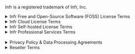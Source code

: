 

Infr is a registered trademark of Infr, Inc.


<details> 

  <summary> Infr Free and Open-Source Software (FOSS) License Terms </summary>

You can find a copy of our FOSS License Terms in our [GitHub repository](https://github.com/Infr/Infr-foss/blob/master/LICENSE). We license the FOSS version of Infr under the MIT License. 

</details>

<details>

  <summary> Infr Cloud License Terms </summary>

These terms apply to any of our Infr Cloud plans, including Cloud Enterprise.

By signing up for a Infr Cloud License, you and any entity that you represent ("Customer") are unconditionally consenting to be bound by and are becoming a party to these Infr Subscription Terms ("Agreement") as of the date of Customer's first download of the licensed materials (the "effective date"). Customer's continued use of the software or any licensed materials provided by Infr, Inc., trading as Infr ("Infr") (or one of its affiliates and/or subsidiaries, as specified on an order form or quote), shall also constitute assent to the terms of this agreement. If these terms are considered an offer, acceptance is expressly limited to these terms. If you are executing this agreement on behalf of an organization, you represent that you have authority to do so.

## 1. License and support
1.1 Subject to the terms and conditions of this Agreement, Infr hereby grants to Customer and its Affiliates (as defined below) a limited, non-exclusive, non-transferable, non-sublicensable license for Customer’s and its Affiliates’ employees and contractors to (1) internally (a) use, reproduce, modify, prepare derivative works based upon, and display the code of Infr Cloud Edition at the tier level selected by Customer (or set forth on a Quote (as defined below), if applicable with the specifications generally promulgated by Infr from time to time (the “Software”), solely (i) for its internal use in connection with the development of Customer’s and/or its Affiliates’ own software, and (ii) at the level of usage for which Customer has paid Infr; and (b) use the documentation, training materials or other materials supplied by Infr (the “Other Infr Materials”); and (2) modify the Software and publish patches to the Software, solely at the level of usage for which Customer has paid Infr. Notwithstanding anything to the contrary, Customer agrees that Infr and/or its licensors (as applicable) retain all right, title and interest in and to all Software incorporated in such modifications and/or patches, and all such Software may only be used, copied, modified, displayed, distributed, or otherwise exploited in full compliance with this Agreement, and with a valid Infr Cloud Edition subscription for the correct level of usage. The Software and Other Infr Materials are collectively referred to herein as the “Licensed Materials.” “Affiliate” means any entity(ies) controlling, controlled by, and/or under common control with a party hereto, where “control” means the ownership of more than 50% of the voting securities in such entity. “User” means each individual end-user (person or machine) of Customer and/or its Affiliates (including, without limitation, employees, agents or consultants thereof) with access to the Licensed Materials hereunder.

1.2 Subject to the terms hereof, Infr will provide reasonable support to Customer for the Licensed Materials as set forth on the 'Features' page, for the support plan selected and paid for by Customer. Notwithstanding anything to the contrary, in the event that Customer does not reasonably comply with written specifications or instructions from Infr’s service engineers regarding any support issue or request (including without limitation, failure to make backups of Customer’s Licensed Materials) (each, a “Support Issue”), Infr may terminate its support obligations to Customer with respect to such Support Issue upon fifteen (15) days’ written notice if Customer does not cure such noncompliance within the notice period.

1.2.1 Infr will use reasonable commercial efforts to respond to support questions by Slack, email or in-app chat. The number of support questions is not limited.

## 2. Restrictions and responsibilities
2.1 Except as expressly authorized in Section 1.1, Customer will not, and will not permit any third party to: use the Licensed Materials for any purpose other than as specifically authorized in Section 1, or in such a manner that would enable any unlicensed person to access the Licensed Materials; use the Licensed Materials or any other Infr software for timesharing or service bureau purposes or for any purpose other than its and its Affiliates’ own internal use (including without limitation, sublicensing, distributing, selling, reselling any of the foregoing); except as expressly permitted herein; use the Licensed Materials in connection with any high risk or strict liability activity (including, without limitation, space travel, firefighting, police operations, power plant operation, military operations, rescue operations, hospital and medical operations or the like); use the Licensed Materials or software other than in accordance with this Agreement and in compliance with all applicable laws and regulations (including but not limited to any privacy laws, and laws and regulations concerning intellectual property, consumer and child protection, obscenity or defamation); or use the Licensed Materials in any manner that (1) is harmful, fraudulent, deceptive, threatening, abusive, harassing, tortious, defamatory, vulgar, obscene, or libelous (including without limitation, accessing any computer, computer system, network, software, or data without authorization, breaching the security of another user or system, and/or attempting to circumvent any User authentication or security process), (2) impersonates any person or entity, including without limitation any employee or representative of Infr, or (3) contains a virus, trojan horse, worm, time bomb, unsolicited bulk, commercial, or “spam” message, or other harmful computer code, file, or program (including without limitation, password guessing programs, decoders, password gatherers, keystroke loggers, cracking tools, packet sniffers, and/or encryption circumvention programs).

2.2 Customer will cooperate with Infr in connection with the performance of this Agreement by making available such personnel and information as may be reasonably required, and taking such other actions as Infr may reasonably request. Customer will also cooperate with Infr in establishing a password or other procedures for verifying that only designated employees of Customer have access to any administrative functions of the Licensed Materials. Customer shall maintain during the term of this Agreement and through the end of the third year after the date on which the final payment is made under this Agreement, books, records, contracts and accounts relating to the payments due Infr under this Agreement (collectively, the “Customer Records”). Infr may, at its sole expense, upon 30 days’ prior written notice to Customer and during Customer’s normal business hours and subject to industry-standard confidentiality obligations, hire an independent third party auditor to audit the Customer Records only to verify the amounts payable under this Agreement. If an audit reveals underpayment, then Customer shall promptly pay the deficiency to Infr plus late fees pursuant to Section 5.2. Infr shall bear the cost of an audit unless the audit reveals underpayment by more than 5% for the audited period, in which case Customer shall promptly pay Infr for the reasonable costs of the audit.

2.3 Customer will be responsible for maintaining the security of Customer’s account, passwords (including but not limited to administrative and User passwords) and files, and for all uses of Customer account with or without Customer’s knowledge or consent.

2.4 Customer will not sign up for multiple Infr Cloud Licenses under a single organization without prior written permission from Infr.

## 3. Confidentiality
3.1 Each party (the “Receiving Party”) understands that the other party (the “Disclosing Party”) has disclosed or may disclose information relating to the Disclosing Party’s technology or business (hereinafter referred to as “Proprietary Information” of the Disclosing Party). Without limiting the foregoing, the Licensed Materials are Infr Proprietary Information.

3.2 The Receiving Party agrees: (i) not to divulge to any third person any such Proprietary Information, (ii) to give access to such Proprietary Information solely to those employees with a need to have access thereto for purposes of this Agreement, and (iii) to take the same security precautions to protect against disclosure or unauthorized use of such Proprietary Information that the party takes with its own proprietary information, but in no event will a party apply less than reasonable precautions to protect such Proprietary Information. The Disclosing Party agrees that the foregoing will not apply with respect to any information that the Receiving Party can document (a) is or becomes generally available to the public without any action by, or involvement of, the Receiving Party, or (b) was in its possession or known by it prior to receipt from the Disclosing Party, or (c) was rightfully disclosed to it without restriction by a third party, or (d) was independently developed without use of any Proprietary Information of the Disclosing Party. Nothing in this Agreement will prevent the Receiving Party from disclosing Proprietary Information pursuant to any judicial or governmental order, provided that the Receiving Party gives the Disclosing Party reasonable prior notice of such disclosure to contest such order. In any event, Infr may collect data with respect to and report on the aggregate response rate and other aggregate measures of the Licensed Materials’ performance and Customer’s usage of the Licensed Materials; provided that Infr will not identify Customer as the source of any such data without Customer’s prior written consent. For the avoidance of doubt, use of a third party to host the data collected shall not be deemed a disclosure.

3.3 Each party acknowledges and agrees that the other may suffer irreparable damage in the event of a breach of the terms of Sections 1.1, 2.1 or 3.2 of this Agreement and that such party will be entitled to seek injunctive relief (without the necessity of posting a bond) in the event of any such breach.

3.4 Both parties will have the right to disclose the existence of the relationship between the parties, but not the terms and conditions of this Agreement, unless such disclosure of the Agreement terms is approved in writing by both Parties prior to such disclosure, or is included in a filing required to be made by a party with a governmental authority (provided such party will use reasonable efforts to obtain confidential treatment or a protective order) or is made on a confidential basis as reasonably necessary to potential investors or acquirers.

## 4. Intellectual property rights
4.1 Except as expressly set forth herein, Infr alone (and its licensors, where applicable) will retain all intellectual property rights relating to the Licensed Materials and any suggestions, ideas, enhancement requests, feedback, code, or other recommendations provided by Customer, its Affiliates or any third party relating to the Licensed Materials, which are hereby assigned to Infr. This Agreement is not a sale and does not convey to Customer any rights of ownership in or related to the Licensed Materials, or any intellectual property rights.

4.2 Customer shall not remove, alter or obscure any of Infr’s (or its licensors’) copyright notices, proprietary legends, trademark or service mark attributions, patent markings or other indicia of Infr’s (or its licensors’) ownership or contribution from the Licensed Materials. Additionally, Customer agrees to reproduce and include Infr’s (and its licensors’) proprietary and copyright notices on any copies of the Licensed Materials, or on any portion thereof, including reproduction of the copyright notice. Notwithstanding anything to the contrary herein, certain components of the Licensed Materials, including without limitation, any component of the Licensed Materials distributed by Infr as part of the Infr Community Edition, are licensed by third parties pursuant to the terms of certain third party licenses described in such source code annotations.

4.3 Customer and its licensors shall (and Customer hereby represents and warrants that they do) have and retain all right, title and interest (including, without limitation, sole ownership of) all software, information, content and data provided by or on behalf of Customer or made available or otherwise distributed through use of the Licensed Materials (“Content”) and the intellectual property rights with respect to that Content. If Infr receives any notice or claim that any Content, or Customer’s activities hereunder (including without limitation, with respect to any Content), infringes or violates the rights of a third party or any applicable law or regulation (a “Claim”), Customer will indemnify, defend and hold Infr harmless from all liability, damages, settlements, attorney fees and other costs and expenses in connection with any such Claim, as incurred. The immediately foregoing indemnity obligations are expressly conditioned on Infr providing Customer with prompt notice of, and reasonable cooperation and sole control over the defense and/or settlement of the applicable Claim. Subject to the foregoing, Infr may participate in the defense and/or settlement of any applicable Claim with counsel of its choosing at its own expense.

4.4 Infr will defend, indemnify and hold Customer harmless from liability and other amounts paid or payable to unaffiliated third parties resulting from the infringement or violation of any intellectual property or proprietary rights by the Licensed Materials, provided Infr is promptly notified of any and all threats, claims and proceedings related thereto and given reasonable assistance and the opportunity to assume sole control over defense and settlement thereof. Subject to the foregoing, Customer may participate in the defense and/or settlement of any claim that is indemnifiable by Infr with counsel of its choosing at its own expense. The foregoing obligations do not apply with respect to portions or components of the Licensed Materials (i) not created by Infr, (ii) that are modified after delivery by Infr, (iii) combined with other products, processes or materials where the alleged infringement relates to such combination, (iv) where Customer continues allegedly infringing activity after being notified thereof or after being informed of modifications that would have avoided the alleged infringement, or (v) where Customer’s use of the Licensed Materials is not strictly in accordance with this Agreement and all related documentation.

## 5. Payment of fees
5.1 Customer will pay Infr the then applicable fees described in the Order Form or Quote for the Licensed Materials in accordance with the terms therein (the “Fees”).  If Customer’s use of the Licensed Materials exceeds the Service Capacity set forth on the Order Form or Quote or otherwise requires the payment of additional fees (per the terms of this Agreement), Customer shall be billed for such usage and Customer agrees to pay the additional fees in the manner provided herein.  Infr reserves the right to change the Fees or applicable charges and to institute new charges and Fees at the end of the Initial Service Term or then current renewal term, upon thirty (30) days prior notice to Customer (which may be sent by email). If Customer believes that Infr has billed Customer incorrectly, Customer must contact Infr no later than 60 days after the closing date on the first billing statement in which the error or problem appeared, in order to receive an adjustment or credit.  Inquiries should be directed to Company’s customer support department (support@Infr.com).

5.2 Infr may choose to bill through an invoice, in which case, full payment for invoices issued in any given month must be received by Infr according to the payment terms specified in the invoice.  Unpaid amounts are subject to a finance charge of 1.5% per month on any outstanding balance, or the maximum permitted by law, whichever is lower, plus all expenses of collection and may result in immediate termination of Service. Customer shall be responsible for all taxes associated with the Licenses Materials other than U.S. taxes based on Infr’s net income.  

5.3 Our fees do not include any taxes, levies, duties or similar governmental assessments of any nature, including, for example, value-added, sales, GST, use or withholding taxes, assessable by any jurisdiction whatsoever in relation to your purchases under this Agreement (collectively, the “Taxes”). You are solely responsible for paying all Taxes associated with your purchases hereunder. If we have a legal obligation to pay or collect Taxes for which you are responsible for under this Clause 4.3, we shall invoice you and you shall pay that amount to us unless you provide us with a valid tax exemption certificate authorised by the appropriate taxing authority. We shall calculate applicable Taxes based on your billing address as detailed on the relevant Order Form or Quote (it is your duty to inform us if Taxes should be assessed on a different address). You shall promptly notify us of any changes to any of your addresses specified in an Order Form or Quote. Taxes shall not be deducted from or set-off against the fees in the applicable Order Form or Quote.

5.4 Subject to earlier termination as provided below, this Agreement is for the Initial Service Term as specified in the Order Form or Quote, and shall be automatically renewed for additional periods of the same duration as the Initial Service Term (collectively, the “Term”), unless either party requests termination with at least thirty (30) days notice.

## 6. Termination
6.1 This Agreement shall continue until terminated in accordance with this Section 6. Either party may terminate this Agreement upon 30 days’ written notice to the other party hereto in the event that Customer has no then-current subscription with respect to the Licensed Materials.

6.2 Customer may terminate this Agreement at any time upon written notice to Infr. Either party may terminate this Agreement immediately upon 30 days’ written notice to the other party in the event of any material breach of this Agreement (including without limitation, any breach of Section 2.2 and/or failure to pay any amounts when due hereunder) by such party where such material breach is not cured during such notice period.

6.3 Either party may terminate this Agreement, without notice, (i) upon the institution by or against the other party of insolvency, receivership or bankruptcy proceedings (provided such proceedings are not dismissed within one hundred twenty (120) days of such institution), (ii) upon the other party’s making an assignment for the benefit of creditors, or (iii) upon the other party’s dissolution or ceasing to do business without a successor.

6.4 Customer’s rights to the Licensed Materials, and any licenses granted hereunder, shall terminate upon any termination of this Agreement. In the event that Customer terminates this Agreement pursuant to the second sentence of Section 6.2 above, Infr will refund to Customer a pro-rated portion of pre-paid Fees for Services not actually received by Customer as of the date of such termination. The following Sections will survive any termination of this Agreement: 2 through 6 (except for Section 4.3), and 8 through 11.

## 7. Warranty; Customer Software Security
Infr represents and warrants that (i) it has all rights and licenses necessary for it to perform its obligations hereunder, and (ii) it will not knowingly include, in any Infr software released to the public and provided to Customer hereunder, any computer code or other computer instructions, devices or techniques, including without limitation those known as disabling devices, trojans, or time bombs, that are intentionally designed to disrupt, disable, harm, infect, defraud, damage, or otherwise impede in any manner, the operation of a network, computer program or computer system or any component thereof, including its security or user data. If, at any time, Infr fails to comply with the warranty in this Section, Customer may promptly notify Infr in writing of any such noncompliance. Infr will, within thirty (30) days of receipt of such written notification, either correct the noncompliance or provide Customer with a plan for correcting the noncompliance. If the noncompliance is not corrected or if a reasonably acceptable plan for correcting them is not established during such period, Customer may terminate this Agreement as its sole and exclusive remedy for such noncompliance.

## 8. Warranty Disclaimer
EXCEPT AS EXPRESSLY STATED HEREIN, THE LICENSED MATERIALS, SOFTWARE AND Infr PROPRIETARY INFORMATION AND ANYTHING PROVIDED IN CONNECTION WITH THIS AGREEMENT ARE PROVIDED “AS-IS,” WITHOUT ANY WARRANTIES OF ANY KIND. Infr AND ITS LICENSORS HEREBY DISCLAIM ALL WARRANTIES, EXPRESS OR IMPLIED, INCLUDING, WITHOUT LIMITATION, ALL IMPLIED WARRANTIES OF MERCHANTABILITY, FITNESS FOR A PARTICULAR PURPOSE, TITLE, AND NON-INFRINGEMENT.

## 9. Limitation of liability
EXCEPT WITH RESPECT TO BREACH(ES) OF SECTION 1.1 AND/OR 2.1, IN NO EVENT WILL EITHER PARTY OR THEIR LICENSORS BE LIABLE FOR ANY INDIRECT, PUNITIVE, INCIDENTAL, SPECIAL, OR CONSEQUENTIAL DAMAGES ARISING OUT OF OR IN ANY WAY CONNECTED WITH THE USE OF THE LICENSED MATERIALS OR ANYTHING PROVIDED IN CONNECTION WITH THIS AGREEMENT, ANY DELAY OR INABILITY TO USE THE LICENSED MATERIALS OR ANYTHING PROVIDED IN CONNECTION WITH THIS AGREEMENT OR OTHERWISE ARISING FROM THIS AGREEMENT, INCLUDING WITHOUT LIMITATION, LOSS OF REVENUE OR ANTICIPATED PROFITS OR LOST BUSINESS OR LOST SALES, WHETHER BASED IN CONTRACT, TORT (INCLUDING NEGLIGENCE), STRICT LIABILITY, OR OTHERWISE, EVEN IF SUCH PARTY HAS BEEN ADVISED OF THE POSSIBILITY OF DAMAGES. EXCEPT WITH RESPECT TO BREACH(ES) OF SECTION 1.1 AND/OR 2.1, THE TOTAL LIABILITY OF EACH PARTY AND ITS LICENSORS, WHETHER BASED IN CONTRACT, TORT (INCLUDING NEGLIGENCE OR STRICT LIABILITY), OR OTHERWISE, WILL NOT EXCEED, IN THE AGGREGATE, THE GREATER OF (i) ONE THOUSAND DOLLARS ($1,000), OR (ii) THE FEES PAID TO Infr HEREUNDER IN ONE YEAR PERIOD ENDING ON THE DATE THAT A CLAIM OR DEMAND IS FIRST ASSERTED. THE FOREGOING LIMITATIONS WILL APPLY NOTWITHSTANDING ANY FAILURE OF ESSENTIAL PURPOSE OF ANY LIMITED REMEDY.

## 10. U.S. Government Matters
Notwithstanding anything else, Customer may not provide to any person or export or re-export or allow the export or re-export of the Licensed Materials or any software or anything related thereto or any direct product thereof (collectively “Controlled Subject Matter”), in violation of any restrictions, laws or regulations of the United States Department of Commerce, the United States Department of Treasury Office of Foreign Assets Control, or any other United States or foreign agency or authority. Without limiting the foregoing Customer acknowledges and agrees that the Controlled Subject Matter will not be used or transferred or otherwise exported or re-exported to countries as to which the United States maintains an embargo (collectively, “Embargoed Countries”), or to or by a national or resident thereof, or any person or entity on the U.S. Department of Treasury’s List of Specially Designated Nationals or the U.S. Department of Commerce’s Table of Denial Orders (collectively, “Designated Nationals”). The lists of Embargoed Countries and Designated Nationals are subject to change without notice. Use of the Licensed Materials is representation and warranty that the User is not located in, under the control of, or a national or resident of an Embargoed Country or Designated National. The Controlled Subject Matter may use or include encryption technology that is subject to licensing requirements under the U.S. Export Administration Regulations. As defined in FAR section 2.101, any software and documentation provided by Infr are “commercial items” and according to DFAR section 252.2277014(a)(1) and (5) are deemed to be “commercial computer software” and “commercial computer software documentation.” Consistent with DFAR section 227.7202 and FAR section 12.212, any use modification, reproduction, release, performance, display, or disclosure of such commercial software or commercial software documentation by the U.S. Government will be governed solely by the terms of this Agreement and will be prohibited except to the extent expressly permitted by the terms of this Agreement.

## 11. Miscellaneous
If any provision of this Agreement is found to be unenforceable or invalid, that provision will be limited or eliminated to the minimum extent necessary so that this Agreement will otherwise remain in full force and effect and enforceable. This Agreement is not assignable, transferable or sublicensable by either party without the other party’s prior written consent, not to be unreasonably withheld or delayed; provided that either party may transfer and/or assign this Agreement to a successor in the event of a sale of all or substantially all of its business or assets to which this Agreement relates. Both parties agree that this Agreement is the complete and exclusive statement of the mutual understanding of the parties and supersedes and cancels all previous written and oral agreements, communications and other understandings relating to the subject matter of this Agreement, and that all waivers and modifications must be in a writing signed or otherwise agreed to by each party, except as otherwise provided herein. No agency, partnership, joint venture, or employment is created as a result of this Agreement and neither party has any authority of any kind to bind the other in any respect whatsoever. In any action or proceeding to enforce rights under this Agreement, the prevailing party will be entitled to recover costs and attorneys’ fees. All notices under this Agreement will be in writing and will be deemed to have been duly given when received, if personally delivered; when receipt is electronically confirmed, if transmitted by facsimile or e-mail; and upon receipt, if sent by certified or registered mail (return receipt requested), postage prepaid. Infr will not be liable for any loss resulting from a cause over which it does not have direct control. This Agreement will be governed by the laws of the State of California, U.S.A. without regard to its conflict of laws provisions. The federal and state courts sitting in San Francisco County, California, U.S.A. will have proper and exclusive jurisdiction and venue with respect to any disputes arising from or related to the subject matter of this Agreement.

## 12. Data privacy
Customer shall ensure that any and all information or data, including without limitation, personal data, used by Customer in connection with the Agreement (“Customer Data”) is collected, processed, transferred and used in full compliance with Applicable Data Protection Laws (as defined below) and that it has all obtained all necessary authorizations and consents from any data subjects to process Customer Data. “Applicable Data Protection Laws” means any applicable laws, statutes or regulations as may be amended, extended or re-enacted from time to time which relate to personal data including without limitation (ii) from and after 25 May 2018, GDPR and any EU Member State laws implementing the GDPR; and (iii) the e-Privacy Directive 2002/58/EC, as amended and as transposed into EU Member State law and any legislation replacing the e-Privacy Directive and (b) “GDPR” means the Regulation (EU) 2016/679 of the European Parliament and of the Counsel of 27 April 2016 on the protection of natural persons with regard to the processing of personal data and on the free movement of such data, and repealing Directive 95/46/EC (General Data Protection Regulation). We may enter into a GDPR Data Processing Agreement with certain Cloud clients, depending on the nature of the installation, how data is being processed, and where it is stored. Our standard form agreement can be viewed [here](https://docs.google.com/document/d/1xfpP1SCFoI1qSKM6rEt9VqRLRUEXiKj9_0Tvv2mP928/edit?usp=sharing).

</details>


<details>
  
  <summary> Infr Self-hosted License Terms </summary>

These terms apply to any of our Self-hosted plans, including Self-hosted Enterprise. 

By signing up for Infr Self-hosted License, you and any entity that you represent ("Customer") are unconditionally consenting to be bound by and are becoming a party to these Infr Subscription Terms ("Agreement") as of the date of Customer's first download of the licensed materials (the "effective date"). Customer's continued use of the software or any licensed materials provided by Infr, Inc., trading as Infr ("Infr") (or one of its affiliates and/or subsidiaries, as specified on an order form or quote), shall also constitute assent to the terms of this agreement. If these terms are considered an offer, acceptance is expressly limited to these terms. If you are executing this agreement on behalf of an organization, you represent that you have authority to do so.

## 1. License and support
1.1 Subject to the terms and conditions of this Agreement, Infr hereby grants to Customer and its Affiliates (as defined below) a limited, non-exclusive, non-transferable, non-sublicensable license for Customer’s and its Affiliates’ employees and contractors to (1) internally (a) use, reproduce, modify, prepare derivative works based upon, and display the code of Infr Self-hosted edition at the tier level selected by Customer (or set forth on an Order Form or Quote (as defined below), if applicable with the specifications generally promulgated by Infr from time to time (the “Software”), excluding Options for the Self-hosted edition unless listed on the Order Form or Quote, solely (i) for its internal use in connection with the development of Customer’s and/or its Affiliates’ own software, and (ii) for the level of event volumes for which Customer has paid Infr; and (b) use the documentation, training materials or other materials supplied by Infr (the “Other Infr Materials”); and (2) modify the Software and publish patches to the Software, solely for the level of event volumes for which Customer has paid Infr. Notwithstanding anything to the contrary, Customer agrees that Infr and/or its licensors (as applicable) retain all right, title and interest in and to all Software incorporated in such modifications and/or patches, and all such Software may only be used, copied, modified, displayed, distributed, or otherwise exploited in full compliance with this Agreement, and with a valid Infr Self-hosted edition subscription for the correct number of seats. The Software and Other Infr Materials are collectively referred to herein as the “Licensed Materials.” “Affiliate” means any entity(ies) controlling, controlled by, and/or under common control with a party hereto, where “control” means the ownership of more than 50% of the voting securities in such entity. “User” means each individual end-user (person or machine) of Customer and/or its Affiliates (including, without limitation, employees, agents or consultants thereof) with access to the Licensed Materials hereunder.

1.2 Subject to the terms hereof, Infr will provide reasonable support to Customer for the Licensed Materials as set forth on the 'Features' page, for the support plan selected and paid for by Customer. Notwithstanding anything to the contrary, in the event that Customer does not reasonably comply with written specifications or instructions from Infr’s service engineers regarding any support issue or request (including without limitation, failure to make backups of Customer’s Licensed Materials) (each, a “Support Issue”), Infr may terminate its support obligations to Customer with respect to such Support Issue upon fifteen (15) days’ written notice if Customer does not cure such noncompliance within the notice period.

1.2.1 Infr will use reasonable commercial efforts to respond to support questions by Slack, email or in-app chat within two business days. The number of support questions is not limited.

## 2. Restrictions and responsibilities
2.1 Except as expressly authorized in Section 1.1, Customer will not, and will not permit any third party to: use the Licensed Materials for any purpose other than as specifically authorized in Section 1, or in such a manner that would enable any unlicensed person to access the Licensed Materials; use the Licensed Materials or any other Infr software for timesharing or service bureau purposes or for any purpose other than its and its Affiliates’ own internal use (including without limitation, sublicensing, distributing, selling, reselling any of the foregoing); except as expressly permitted herein; use the Licensed Materials in connection with any high risk or strict liability activity (including, without limitation, space travel, firefighting, police operations, power plant operation, military operations, rescue operations, hospital and medical operations or the like); use the Licensed Materials or software other than in accordance with this Agreement and in compliance with all applicable laws and regulations (including but not limited to any privacy laws, and laws and regulations concerning intellectual property, consumer and child protection, obscenity or defamation); or use the Licensed Materials in any manner that (1) is harmful, fraudulent, deceptive, threatening, abusive, harassing, tortious, defamatory, vulgar, obscene, or libelous (including without limitation, accessing any computer, computer system, network, software, or data without authorization, breaching the security of another user or system, and/or attempting to circumvent any User authentication or security process), (2) impersonates any person or entity, including without limitation any employee or representative of Infr, or (3) contains a virus, trojan horse, worm, time bomb, unsolicited bulk, commercial, or “spam” message, or other harmful computer code, file, or program (including without limitation, password guessing programs, decoders, password gatherers, keystroke loggers, cracking tools, packet sniffers, and/or encryption circumvention programs).

2.2 Customer will cooperate with Infr in connection with the performance of this Agreement by making available such personnel and information as may be reasonably required, and taking such other actions as Infr may reasonably request. Customer will also cooperate with Infr in establishing a password or other procedures for verifying that only designated employees of Customer have access to any administrative functions of the Licensed Materials. Customer shall maintain during the term of this Agreement and through the end of the third year after the date on which the final payment is made under this Agreement, books, records, contracts and accounts relating to the payments due Infr under this Agreement (collectively, the “Customer Records”). Infr may, at its sole expense, upon 30 days’ prior written notice to Customer and during Customer’s normal business hours and subject to industry-standard confidentiality obligations, hire an independent third party auditor to audit the Customer Records only to verify the amounts payable under this Agreement. If an audit reveals underpayment, then Customer shall promptly pay the deficiency to Infr plus late fees pursuant to Section 5.2. Infr shall bear the cost of an audit unless the audit reveals underpayment by more than 5% for the audited period, in which case Customer shall promptly pay Infr for the reasonable costs of the audit.

2.3 Customer will be responsible for maintaining the security of Customer’s account, passwords (including but not limited to administrative and User passwords) and files, and for all uses of Customer account with or without Customer’s knowledge or consent.

2.4 Customer will not air gap their Infr Self-hosted instance without prior permission from Infr, as this prevents us from being able to bill you correctly based on usage.

## 3. Confidentiality
3.1 Each party (the “Receiving Party”) understands that the other party (the “Disclosing Party”) has disclosed or may disclose information relating to the Disclosing Party’s technology or business (hereinafter referred to as “Proprietary Information” of the Disclosing Party). Without limiting the foregoing, the Licensed Materials are Infr Proprietary Information.

3.2 The Receiving Party agrees: (i) not to divulge to any third person any such Proprietary Information, (ii) to give access to such Proprietary Information solely to those employees with a need to have access thereto for purposes of this Agreement, and (iii) to take the same security precautions to protect against disclosure or unauthorized use of such Proprietary Information that the party takes with its own proprietary information, but in no event will a party apply less than reasonable precautions to protect such Proprietary Information. The Disclosing Party agrees that the foregoing will not apply with respect to any information that the Receiving Party can document (a) is or becomes generally available to the public without any action by, or involvement of, the Receiving Party, or (b) was in its possession or known by it prior to receipt from the Disclosing Party, or (c) was rightfully disclosed to it without restriction by a third party, or (d) was independently developed without use of any Proprietary Information of the Disclosing Party. Nothing in this Agreement will prevent the Receiving Party from disclosing Proprietary Information pursuant to any judicial or governmental order, provided that the Receiving Party gives the Disclosing Party reasonable prior notice of such disclosure to contest such order. In any event, Infr may collect data with respect to and report on the aggregate response rate and other aggregate measures of the Licensed Materials’ performance and Customer’s usage of the Licensed Materials; provided that Infr will not identify Customer as the source of any such data without Customer’s prior written consent. For the avoidance of doubt, use of a third party to host the data collected shall not be deemed a disclosure.

3.3 Each party acknowledges and agrees that the other may suffer irreparable damage in the event of a breach of the terms of Sections 1.1, 2.1 or 3.2 of this Agreement and that such party will be entitled to seek injunctive relief (without the necessity of posting a bond) in the event of any such breach.

3.4 Both parties will have the right to disclose the existence of the relationship between the parties, but not the commercial terms of this Agreement, unless such disclosure of the Agreement terms is approved in writing by both Parties prior to such disclosure, or is included in a filing required to be made by a party with a governmental authority (provided such party will use reasonable efforts to obtain confidential treatment or a protective order) or is made on a confidential basis as reasonably necessary to potential investors or acquirers.

## 4. Intellectual property rights
4.1 Except as expressly set forth herein, Infr alone (and its licensors, where applicable) will retain all intellectual property rights relating to the Licensed Materials and any suggestions, ideas, enhancement requests, feedback, code, or other recommendations provided by Customer, its Affiliates or any third party relating to the Licensed Materials, which are hereby assigned to Infr. This Agreement is not a sale and does not convey to Customer any rights of ownership in or related to the Licensed Materials, or any intellectual property rights.

4.2 Customer shall not remove, alter or obscure any of Infr’s (or its licensors’) copyright notices, proprietary legends, trademark or service mark attributions, patent markings or other indicia of Infr’s (or its licensors’) ownership or contribution from the Licensed Materials. Additionally, Customer agrees to reproduce and include Infr’s (and its licensors’) proprietary and copyright notices on any copies of the Licensed Materials, or on any portion thereof, including reproduction of the copyright notice. Notwithstanding anything to the contrary herein, certain components of the Licensed Materials, including without limitation, any component of the Licensed Materials distributed by Infr as part of the Infr Community Edition, are licensed by third parties pursuant to the terms of certain third party licenses described in such source code annotations.

4.3 Customer and its licensors shall (and Customer hereby represents and warrants that they do) have and retain all right, title and interest (including, without limitation, sole ownership of) all software, information, content and data provided by or on behalf of Customer or made available or otherwise distributed through use of the Licensed Materials (“Content”) and the intellectual property rights with respect to that Content. If Infr receives any notice or claim that any Content, or Customer’s activities hereunder (including without limitation, with respect to any Content), infringes or violates the rights of a third party or any applicable law or regulation (a “Claim”), Customer will indemnify, defend and hold Infr harmless from all liability, damages, settlements, attorney fees and other costs and expenses in connection with any such Claim, as incurred. The immediately foregoing indemnity obligations are expressly conditioned on Infr providing Customer with prompt notice of, and reasonable cooperation and sole control over the defense and/or settlement of the applicable Claim. Subject to the foregoing, Infr may participate in the defense and/or settlement of any applicable Claim with counsel of its choosing at its own expense.

4.4 Infr will defend, indemnify and hold Customer harmless from liability and other amounts paid or payable to unaffiliated third parties resulting from the infringement or violation of any intellectual property or proprietary rights by the Licensed Materials, provided Infr is promptly notified of any and all threats, claims and proceedings related thereto and given reasonable assistance and the opportunity to assume sole control over defense and settlement thereof. Subject to the foregoing, Customer may participate in the defense and/or settlement of any claim that is indemnifiable by Infr with counsel of its choosing at its own expense. The foregoing obligations do not apply with respect to portions or components of the Licensed Materials (i) not created by Infr, (ii) that are modified after delivery by Infr, (iii) combined with other products, processes or materials where the alleged infringement relates to such combination, (iv) where Customer continues allegedly infringing activity after being notified thereof or after being informed of modifications that would have avoided the alleged infringement, or (v) where Customer’s use of the Licensed Materials is not strictly in accordance with this Agreement and all related documentation.

## 5. Payment of fees
5.1 Customer will pay Infr the then applicable fees described in the Order Form or Quote for the Licensed Materials in accordance with the terms therein (the “Fees”).  If Customer’s use of the Licensed Materials exceeds the Service Capacity set forth on the Order Form or Quote or otherwise requires the payment of additional fees (per the terms of this Agreement), Customer shall be billed for such usage and Customer agrees to pay the additional fees in the manner provided herein.  Infr reserves the right to change the Fees or applicable charges and to institute new charges and Fees at the end of the Initial Service Term or then current renewal term, upon thirty (30) days prior notice to Customer (which may be sent by email). If Customer believes that Infr has billed Customer incorrectly, Customer must contact Infr no later than 60 days after the closing date on the first billing statement in which the error or problem appeared, in order to receive an adjustment or credit.  Inquiries should be directed to Company’s customer support department (support@Infr.com).

5.2 Infr may choose to bill through an invoice, in which case, full payment for invoices issued in any given month must be received by Infr according to the payment terms specified in the invoice.  Unpaid amounts are subject to a finance charge of 1.5% per month on any outstanding balance, or the maximum permitted by law, whichever is lower, plus all expenses of collection and may result in immediate termination of Service. Customer shall be responsible for all taxes associated with the Licenses Materials other than U.S. taxes based on Infr’s net income.  

5.3 Our fees do not include any taxes, levies, duties or similar governmental assessments of any nature, including, for example, value-added, sales, GST, use or withholding taxes, assessable by any jurisdiction whatsoever in relation to your purchases under this Agreement (collectively, the “Taxes”). You are solely responsible for paying all Taxes associated with your purchases hereunder. If we have a legal obligation to pay or collect Taxes for which you are responsible for under this Clause 4.3, we shall invoice you and you shall pay that amount to us unless you provide us with a valid tax exemption certificate authorised by the appropriate taxing authority. We shall calculate applicable Taxes based on your billing address as detailed on the relevant Order Form or Quote (it is your duty to inform us if Taxes should be assessed on a different address). You shall promptly notify us of any changes to any of your addresses specified in a Order Form or Quote. Taxes shall not be deducted from or set-off against the fees in the applicable Order Form or Quote.

5.4 Subject to earlier termination as provided below, this Agreement is for the Initial Service Term as specified in the Order Form or Quote, and shall be automatically renewed for additional periods of the same duration as the Initial Service Term (collectively, the “Term”), unless either party requests termination with at least thirty (30) days notice.

## 6. Termination
6.1 This Agreement shall continue until terminated in accordance with this Section 6. Either party may terminate this Agreement upon 30 days’ written notice to the other party hereto in the event that Customer has no then-current subscription with respect to the Licensed Materials.

6.2 Customer may terminate this Agreement at any time upon written notice to Infr. Either party may terminate this Agreement immediately upon 30 days’ written notice to the other party in the event of any material breach of this Agreement (including without limitation, any breach of Section 2.2 and/or failure to pay any amounts when due hereunder) by such party where such material breach is not cured during such notice period.

6.3 Either party may terminate this Agreement, without notice, (i) upon the institution by or against the other party of insolvency, receivership or bankruptcy proceedings (provided such proceedings are not dismissed within one hundred twenty (120) days of such institution), (ii) upon the other party’s making an assignment for the benefit of creditors, or (iii) upon the other party’s dissolution or ceasing to do business without a successor.

6.4 Customer’s rights to the Licensed Materials, and any licenses granted hereunder, shall terminate upon any termination of this Agreement. In the event that Customer terminates this Agreement pursuant to the second sentence of Section 6.2 above, Infr will refund to Customer a pro-rated portion of pre-paid Fees for Services not actually received by Customer as of the date of such termination. The following Sections will survive any termination of this Agreement: 2 through 6 (except for Section 4.3), and 8 through 11.

## 7. Warranty; Customer Software Security
Infr represents and warrants that (i) it has all rights and licenses necessary for it to perform its obligations hereunder, and (ii) it will not knowingly include, in any Infr software released to the public and provided to Customer hereunder, any computer code or other computer instructions, devices or techniques, including without limitation those known as disabling devices, trojans, or time bombs, that are intentionally designed to disrupt, disable, harm, infect, defraud, damage, or otherwise impede in any manner, the operation of a network, computer program or computer system or any component thereof, including its security or user data. If, at any time, Infr fails to comply with the warranty in this Section, Customer may promptly notify Infr in writing of any such noncompliance. Infr will, within thirty (30) days of receipt of such written notification, either correct the noncompliance or provide Customer with a plan for correcting the noncompliance. If the noncompliance is not corrected or if a reasonably acceptable plan for correcting them is not established during such period, Customer may terminate this Agreement as its sole and exclusive remedy for such noncompliance.

## 8. Warranty Disclaimer
EXCEPT AS EXPRESSLY STATED HEREIN, THE LICENSED MATERIALS, SOFTWARE AND Infr PROPRIETARY INFORMATION AND ANYTHING PROVIDED IN CONNECTION WITH THIS AGREEMENT ARE PROVIDED “AS-IS,” WITHOUT ANY WARRANTIES OF ANY KIND. Infr AND ITS LICENSORS HEREBY DISCLAIM ALL WARRANTIES, EXPRESS OR IMPLIED, INCLUDING, WITHOUT LIMITATION, ALL IMPLIED WARRANTIES OF MERCHANTABILITY, FITNESS FOR A PARTICULAR PURPOSE, TITLE, AND NON-INFRINGEMENT.

## 9. Limitation of liability
EXCEPT WITH RESPECT TO BREACH(ES) OF SECTION 1.1 AND/OR 2.1, IN NO EVENT WILL EITHER PARTY OR THEIR LICENSORS BE LIABLE FOR ANY INDIRECT, PUNITIVE, INCIDENTAL, SPECIAL, OR CONSEQUENTIAL DAMAGES ARISING OUT OF OR IN ANY WAY CONNECTED WITH THE USE OF THE LICENSED MATERIALS OR ANYTHING PROVIDED IN CONNECTION WITH THIS AGREEMENT, ANY DELAY OR INABILITY TO USE THE LICENSED MATERIALS OR ANYTHING PROVIDED IN CONNECTION WITH THIS AGREEMENT OR OTHERWISE ARISING FROM THIS AGREEMENT, INCLUDING WITHOUT LIMITATION, LOSS OF REVENUE OR ANTICIPATED PROFITS OR LOST BUSINESS OR LOST SALES, WHETHER BASED IN CONTRACT, TORT (INCLUDING NEGLIGENCE), STRICT LIABILITY, OR OTHERWISE, EVEN IF SUCH PARTY HAS BEEN ADVISED OF THE POSSIBILITY OF DAMAGES. EXCEPT WITH RESPECT TO BREACH(ES) OF SECTION 1.1 AND/OR 2.1, THE TOTAL LIABILITY OF EACH PARTY AND ITS LICENSORS, WHETHER BASED IN CONTRACT, TORT (INCLUDING NEGLIGENCE OR STRICT LIABILITY), OR OTHERWISE, WILL NOT EXCEED, IN THE AGGREGATE, THE GREATER OF (i) ONE THOUSAND DOLLARS ($1,000), OR (ii) THE FEES PAID TO Infr HEREUNDER IN ONE YEAR PERIOD ENDING ON THE DATE THAT A CLAIM OR DEMAND IS FIRST ASSERTED. THE FOREGOING LIMITATIONS WILL APPLY NOTWITHSTANDING ANY FAILURE OF ESSENTIAL PURPOSE OF ANY LIMITED REMEDY.

## 10. U.S. Government Matters
Notwithstanding anything else, Customer may not provide to any person or export or re-export or allow the export or re-export of the Licensed Materials or any software or anything related thereto or any direct product thereof (collectively “Controlled Subject Matter”), in violation of any restrictions, laws or regulations of the United States Department of Commerce, the United States Department of Treasury Office of Foreign Assets Control, or any other United States or foreign agency or authority. Without limiting the foregoing Customer acknowledges and agrees that the Controlled Subject Matter will not be used or transferred or otherwise exported or re-exported to countries as to which the United States maintains an embargo (collectively, “Embargoed Countries”), or to or by a national or resident thereof, or any person or entity on the U.S. Department of Treasury’s List of Specially Designated Nationals or the U.S. Department of Commerce’s Table of Denial Orders (collectively, “Designated Nationals”). The lists of Embargoed Countries and Designated Nationals are subject to change without notice. Use of the Licensed Materials is representation and warranty that the User is not located in, under the control of, or a national or resident of an Embargoed Country or Designated National. The Controlled Subject Matter may use or include encryption technology that is subject to licensing requirements under the U.S. Export Administration Regulations. As defined in FAR section 2.101, any software and documentation provided by Infr are “commercial items” and according to DFAR section 252.2277014(a)(1) and (5) are deemed to be “commercial computer software” and “commercial computer software documentation.” Consistent with DFAR section 227.7202 and FAR section 12.212, any use modification, reproduction, release, performance, display, or disclosure of such commercial software or commercial software documentation by the U.S. Government will be governed solely by the terms of this Agreement and will be prohibited except to the extent expressly permitted by the terms of this Agreement.

## 11. Miscellaneous
If any provision of this Agreement is found to be unenforceable or invalid, that provision will be limited or eliminated to the minimum extent necessary so that this Agreement will otherwise remain in full force and effect and enforceable. This Agreement is not assignable, transferable or sublicensable by either party without the other party’s prior written consent, not to be unreasonably withheld or delayed; provided that either party may transfer and/or assign this Agreement to a successor in the event of a sale of all or substantially all of its business or assets to which this Agreement relates. Both parties agree that this Agreement is the complete and exclusive statement of the mutual understanding of the parties and supersedes and cancels all previous written and oral agreements, communications and other understandings relating to the subject matter of this Agreement, and that all waivers and modifications must be in a writing signed or otherwise agreed to by each party, except as otherwise provided herein. No agency, partnership, joint venture, or employment is created as a result of this Agreement and neither party has any authority of any kind to bind the other in any respect whatsoever. In any action or proceeding to enforce rights under this Agreement, the prevailing party will be entitled to recover costs and attorneys’ fees. All notices under this Agreement will be in writing and will be deemed to have been duly given when received, if personally delivered; when receipt is electronically confirmed, if transmitted by facsimile or e-mail; and upon receipt, if sent by certified or registered mail (return receipt requested), postage prepaid. Infr will not be liable for any loss resulting from a cause over which it does not have direct control. This Agreement will be governed by the laws of the State of California, U.S.A. without regard to its conflict of laws provisions. The federal and state courts sitting in San Francisco County, California, U.S.A. will have proper and exclusive jurisdiction and venue with respect to any disputes arising from or related to the subject matter of this Agreement.

## 12. Data privacy

Where we process any customer personal data in connection with this Agreement, we can enter into a separate GDPR Data Processing Agreement upon request, the exact terms of which will vary depending on the nature of the installation, how personal data is being processed, and where it is stored. Our standard form agreement can be viewed [here](https://docs.google.com/document/d/1xfpP1SCFoI1qSKM6rEt9VqRLRUEXiKj9_0Tvv2mP928/edit?usp=sharing).

</details>

<details> 

  <summary> Infr Professional Services Terms </summary>

These terms apply if Infr provides you with additional professional services as part of your contract, or if we undertake one-off pieces of work for you to support with your Infr installation that are not covered by our usual support terms.  

## 1. Services
1.1 Infr will provide Customer with software-related professional services (“Services”) as set forth in, one or more, mutually agreed to and signed, Order Form or Quote, which shall contain without limitation, a description of the Services, the Services rate(s) and payment terms (each an “SOW”). The parties agree that SOWs may not be complete statements of Services required by Customer and additional Services may be required which would be difficult to determine as of the date of this Service Agreement or of the applicable SOW. At Customer’s request, the SOW may include an estimate of charges for the Services, but such estimate shall not be binding on Infr or convert the SOW into a fixed price contract with respect to such Services. Infr is under no obligation to perform any Services other than pursuant to an SOW. Notwithstanding the foregoing, if Infr performs Services at the direction of Customer and the parties have not signed an SOW for such Services, then such Services shall be subject to all terms and conditions of this Service Agreement, and Infr’s then-current rates for such Services shall apply. Infr may provide Services through its third-party contractors but, in all such cases, Infr will remain subject to the obligations hereunder.

1.2 Conditions On Providing Services. Customer must assign a project manager who will assume responsibility for management of the project for which the Services are provided. Customer will establish the overall project direction, including assigning and managing the Customer’s project personnel team. Customer must provide Infr with such facilities, equipment and support as are reasonably necessary for Infr to provide Services, including remote access to the hardware and systems software configuration on which Infr supports use of the computer software programs licensed by Infr to Customer. Infr owns and will own all right, title and interest to the Services and any work product generated from the Services (“Work Product”), and Customer will execute and deliver to Infr any documents reasonably necessary to vest in Infr all right, title and interest therein. Work Product does not include Customer’s pre-existing intellectual property or data. Subject to the terms and conditions of this Service Agreement and the applicable license agreement governing Customer’s use of Infr’s software, and expressly conditioned on Customer’s compliance with the terms of such agreements, Infr grants Customer a perpetual, non-exclusive, non-transferable license (without the right to sublease or sublicense) to use and copy for use the Work Product for Customer’s own, internal computing operations.

1.3 Scheduling of Services. The parties will work together to determine a mutually agreed upon schedule based on the availability of Infr resources and the agreed-upon project timeline. Services are non- cancellable. Accordingly, upon execution of an SOW, Customer will be liable for the entire amount quoted under the SOW.

## 2. Payment and Taxes
2.1 Payment. Unless otherwise stated in the applicable SOW, Infr will invoice Customer for all Services and applicable charges, as Infr renders the Services or charges are incurred, as applicable. Any unpaid fees are subject to a finance charge of one percent (1.0%) per month, or the maximum permitted by law, whichever is lower, plus all expenses of collection, including reasonable attorneys’ fees.

2.2 Taxes. Fees under this Service Agreement are exclusive of all taxes, including national, state or provincial and local use, sales, value-added, property and similar taxes, if any. Customer agrees to pay such taxes (excluding US taxes based on Infr’s net income) unless Customer has provided Infr with a valid exemption certificate. In the case of any withholding requirements, Customer will pay any required withholding itself and will not reduce the amount paid to Infr on account thereof.

## 3. Confidentiality
3.1 Each party (the “Receiving Party”) understands that the other party (the “Disclosing Party”) has disclosed or may disclose information relating to the Disclosing Party’s technology or business (hereinafter referred to as “Proprietary Information” of the Disclosing Party). Without limiting the foregoing, the Licensed Materials are Infr Proprietary Information.

3.2 The Receiving Party agrees: (i) not to divulge to any third person any such Proprietary Information, (ii) to give access to such Proprietary Information solely to those employees with a need to have access thereto for purposes of this Service Agreement, and (iii) to take the same security precautions to protect against disclosure or unauthorized use of such Proprietary Information that the party takes with its own proprietary information, but in no event will a party apply less than reasonable precautions to protect such Proprietary Information. The Disclosing Party agrees that the foregoing will not apply with respect to any information that the Receiving Party can document (a) is or becomes generally available to the public without any action by, or involvement of, the Receiving Party, or (b) was in its possession or known by it prior to receipt from the Disclosing Party, or (c) was rightfully disclosed to it without restriction by a third party, or (d) was independently developed without use of any Proprietary Information of the Disclosing Party. Nothing in this Service Agreement will prevent the Receiving Party from disclosing Proprietary Information pursuant to any judicial or governmental order, provided that the Receiving Party gives the Disclosing Party reasonable prior notice of such disclosure to contest such order.

3.3 Each party acknowledges and agrees that the other may suffer irreparable damage in the event of a breach of the terms of Section 3of this Service Agreement and that such party will be entitled to seek injunctive relief (without the necessity of posting a bond) in the event of any such breach.

3.4 Both parties will have the right to disclose the existence but not the terms and conditions of this Service Agreement, unless such disclosure is approved in writing by both Parties prior to such disclosure, or is included in a filing required to be made by a party with a governmental authority (provided such party will use reasonable efforts to obtain confidential treatment or a protective order) or is made on a confidential basis as reasonably necessary to potential investors or acquirers.

## 4. Termination
4.1 This Service Agreement shall continue until terminated in accordance with this Section 4. Either party may terminate this Service Agreement upon 15 days’ written notice to the other party hereto in the event that Customer has no outstanding SOWs in effect.

4.2 Either party may terminate this Service Agreement immediately upon 15 days’ written notice to the other party in the event of any material breach of this Service Agreement (including without limitation, failure to pay any amounts when due hereunder) by such party where such material breach is not cured during such notice period.

4.3 Either party may terminate this Service Agreement, without notice, (i) upon the institution by or against the other party of insolvency, receivership or bankruptcy proceedings (provided such proceedings are not dismissed within one hundred twenty (120) days of such institution), (ii) upon the other party’s making an assignment for the benefit of creditors, or (iii) upon the other party’s dissolution or ceasing to do business without a successor.

4.4 The following Sections will survive any termination of this Service Agreement: 2 through 4 and 6 through 8.

## 5. Warranty
Infr represents and warrants that (i) during the term of the applicable SOW and continuing for ninety (90) days after the completion of Services pursuant to that SOW, Infr will render all Services under such SOW with reasonable care and skill. If, at any time, Infr fails to comply with the warranty in this Section, Customer may promptly notify Infr in writing of any such noncompliance. Infr will, within thirty (30) days of receipt of such written notification, either correct the noncompliance or provide Customer with a plan for correcting the noncompliance. If the noncompliance is not corrected or if a reasonably acceptable plan for correcting them is not established during such period, Customer may terminate this Service Agreement as its sole and exclusive remedy for such noncompliance.

## 6. Warrant Disclaimer
THE SERVICES AND ANYTHING PROVIDED IN CONNECTION WITH THIS SERVICE AGREEMENT ARE PROVIDED “AS-IS,” WITHOUT ANY WARRANTIES OF ANY KIND. Infr AND ITS LICENSORS HEREBY DISCLAIM ALL WARRANTIES, EXPRESS OR IMPLIED, INCLUDING, WITHOUT LIMITATION, ALL IMPLIED WARRANTIES OF MERCHANTABILITY, FITNESS FOR A PARTICULAR PURPOSE, TITLE, AND NON-INFRINGEMENT.

## 7. Limitation of Liability
IN NO EVENT WILL EITHER PARTY BE LIABLE FOR ANY INDIRECT, PUNITIVE, INCIDENTAL, SPECIAL, OR CONSEQUENTIAL DAMAGES ARISING OUT OF OR IN ANY WAY CONNECTED WITH THE SERVICES OR ANYTHING PROVIDED IN CONNECTION WITH THIS SERVICE AGREEMENT, INCLUDING WITHOUT LIMITATION, LOSS OF REVENUE OR ANTICIPATED PROFITS OR LOST BUSINESS OR LOST SALES, WHETHER BASED IN CONTRACT, TORT (INCLUDING NEGLIGENCE), STRICT LIABILITY, OR OTHERWISE, EVEN IF SUCH PARTY HAS BEEN ADVISED OF THE POSSIBILITY OF DAMAGES. THE TOTAL LIABILITY OF EACH PARTY, WHETHER BASED IN CONTRACT, TORT (INCLUDING NEGLIGENCE OR STRICT LIABILITY), OR OTHERWISE, WILL NOT EXCEED, IN THE AGGREGATE, THE GREATER OF (i) ONE THOUSAND DOLLARS ($1,000), OR (ii) THE FEES PAID OR PAYABLE TO Infr HEREUNDER IN ONE YEAR PERIOD ENDING ON THE DATE THAT A CLAIM OR DEMAND IS FIRST ASSERTED. THE FOREGOING LIMITATIONS WILL APPLY NOTWITHSTANDING ANY FAILURE OF ESSENTIAL PURPOSE OF ANY LIMITED REMEDY.

## 8. Miscellaneous
If any provision of this Service Agreement is found to be unenforceable or invalid, that provision will be limited or eliminated to the minimum extent necessary so that this Service Agreement will otherwise remain in full force and effect and enforceable. This Service Agreement is not assignable, transferable or sublicensable by either party without the other party’s prior written consent, not to be unreasonably withheld or delayed; provided that either party may transfer and/or assign this Service Agreement to a successor in the event of a sale of all or substantially all of its business or assets to which this Service Agreement relates. Both parties agree that this Service Agreement, including each SOW which incorporates these terms, is the complete and exclusive statement of the mutual understanding of the parties and supersedes and cancels all previous written and oral agreements, communications and other understandings relating to the subject matter of this Service Agreement, and that all waivers and modifications must be in a writing signed or otherwise agreed to by each party, except as otherwise provided herein. No agency, partnership, joint venture, or employment is created as a result of this Service Agreement and neither party has any authority of any kind to bind the other in any respect whatsoever. In any action or proceeding to enforce rights under this Service Agreement, the prevailing party will be entitled to recover costs and attorneys’ fees. All notices under this Service Agreement will be in writing and will be deemed to have been duly given when received, if personally delivered; when receipt is electronically confirmed, if transmitted by facsimile or e-mail; and upon receipt, if sent by certified or registered mail (return receipt requested), postage prepaid. Infr will not be liable for any loss resulting from a cause over which it does not have direct control. This Service Agreement will be governed by the laws of the State of California, U.S.A. without regard to its conflict of laws provisions. The federal and state courts sitting in San Francisco County, California, U.S.A. will have proper and exclusive jurisdiction and venue with respect to any disputes arising from or related to the subject matter of this Service Agreement.

## 9. Data privacy
Where we process any customer personal data in connection with this Service Agreement, we can enter into a separate GDPR Data Processing Agreement upon request, the exact terms of which will vary depending on the nature of the installation  how personal data is being processed, and where it is stored. Our standard form agreement can be viewed [here](https://docs.google.com/document/d/1xfpP1SCFoI1qSKM6rEt9VqRLRUEXiKj9_0Tvv2mP928/edit#heading=h.n3rcq0an4uue).

</details>

<br/>

<details> 

  <summary> Privacy Policy & Data Processing Agreements </summary>

Our Privacy Policy is maintained [here](/privacy).
  
If you need to enter into a Data Processing Agreement with us, please make a copy of our [standard form agreement here](https://docs.google.com/document/d/1xfpP1SCFoI1qSKM6rEt9VqRLRUEXiKj9_0Tvv2mP928/edit#heading=h.n3rcq0an4uue), add your details, and send a signed copy to privacy@Infr.com - we will sign and send this back to you. 

</details>

<details> 

<summary> Reseller Terms </summary>

If you are interested in becoming a Infr reseller, you can view our standard form reseller agreement [here](https://docs.google.com/document/d/1ZR-ZFn-Xin3ho7Yg1uU1TNqMZUIY14guWRREq_jAdV8/edit?usp=sharing).

For any inquiries, please email marketplace+reseller@Infr.com. We can also provide an End User Licence Agreement ('EULA') for your client(s) to agree to. 

</details>